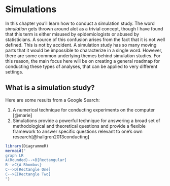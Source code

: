 # Simulations

In this chapter you'll learn how to conduct a simulation study. The word _simulation_ gets thrown around alot as a trivial concept, though I have found that this term is either misused by epidemiologists or abused by statisticians. A source of this confusion arises from the fact that it is not well defined. This is not by accident. A simulation study has so many moving parts that it would be impossible to characterize in a single word. However, there are some common underlying themes behind simulation studies. For this reason, the main focus here will be on creating a general roadmap for conducting these types of analyses, that can be applied to very different settings. 


## What is a simulation study?

Here are some results from a Google Search:

1. A numerical technique for conducting experiments on the computer [@marie]
2. Simulations provide a powerful technique for answering a broad set of methodological and theoretical questions and provide a flexible framework to answer specific questions relevant to one's own research[@hallgren2013conducting]


```r
library(DiagrammeR)
mermaid("
graph LR
A(Rounded)-->B[Rectangular]
B-->C{A Rhombus}
C-->D[Rectangle One]
C-->E[Rectangle Two]
")
```

